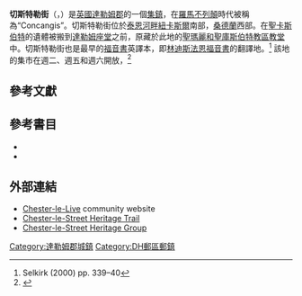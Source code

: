 {{NoteTA
|G1=UK Places
|G2=Unit
}}
{{Infobox UK place
|country                  = 英格蘭
|official_name            = Chester-le-Street
|static_image             = [[File:ChesterleStreetFrontSt.jpg|240px]]
|static_image_caption     = Front Street
|latitude                 = 54.8594
|longitude                = -1.5699
| label_position        = bottom
|population              = 23,946
|population_ref          = (2001)<ref>Durham County Council – [http://www.durham.gov.uk/durhamcc/usp.nsf/Lookup/Chester%20le%20st%20Settlement%20Summary%20Sheets%20Numbers/$file/Chester+le+st+Settlement+Summary+Sheets+Numbers.pdf Chester le Street] {{Wayback|url=http://www.durham.gov.uk/durhamcc/usp.nsf/Lookup/Chester%20le%20st%20Settlement%20Summary%20Sheets%20Numbers/$file/Chester+le+st+Settlement+Summary+Sheets+Numbers.pdf |date=20071010050136 }} (this is the population for the old urban district. The larger district population is 53,100)</ref>
|unitary_england          = [[達勒姆郡|達勒姆郡]]
|lieutenancy_england      = [[達勒姆郡|達勒姆郡]]
|region                   =  東北英格蘭
|constituency_westminster = [[北達勒姆_(英國國會選區)|北達勒姆]]
|post_town                = CHESTER LE STREET
|postcode_district        = DH2, DH3
|postcode_area            = DH
|dial_code                = 0191
|os_grid_reference        = NZ270512}}

'''切斯特勒街'''（{{lang-en|Chester-le-Street}}，{{IPAc-en|ˈ|tʃ|ɛ|s|t|ə|l|i|s|t|r|iː|t}}）是[[英國|英國]][[達勒姆郡|達勒姆郡]]的一個[[集鎮|集鎮]]，在[[羅馬不列顛|羅馬不列顛]]時代被稱為“Concangis”。切斯特勒街位於[[泰恩河畔紐卡斯爾|泰恩河畔紐卡斯爾]]南部{{convert|7|mi|km}}，[[桑德蘭|桑德蘭]]西部{{convert|8|mi|km}}。在[[聖卡斯伯特|聖卡斯伯特]]的遺體被搬到[[達勒姆座堂|達勒姆座堂]]之前，原藏於此地的[[聖瑪麗和聖庫斯伯特教區教堂|聖瑪麗和聖庫斯伯特教區教堂]]中。切斯特勒街也是最早的[[福音書|福音書]]英譯本，即[[林迪斯法恩福音書|林迪斯法恩福音書]]的翻譯地。<ref>Selkirk (2000) pp. 339–40</ref> 該地的集市在週二、週五和週六開放，<ref>{{cite web|url=http://www.4durhamcounty.co.uk/towns.php?town=Chester-le-Street|title=Towns in County Durham: Chester-le-Street|accessdate=13 December 2009|deadurl=yes|archiveurl=https://web.archive.org/web/20120328011245/http://www.4durhamcounty.co.uk/towns.php?town=Chester-le-Street|archivedate=2012年3月28日}}</ref>

==參考文獻==
{{Reflist|30em}}

==參考書目==
* {{cite book|last=Selkirk|first=Raymond|title=Chester-le-Street & Its Place in History|publisher=Casdec Print & Design Centre|year=2000|location=Birtley, County Durham|isbn=1-900456-05-2}}
* {{cite book|last=Purdon|first=Gavin|title=Chester-le-Street and district – The people and the place|year=1992}}

==外部連結==
{{Commons category|Chester-le-Street}}
* [https://web.archive.org/web/20101113184432/http://chester-le-live.co.uk/ Chester-le-Live] community website
* [http://www.chester-le-street-heritage.org Chester-le-Street Heritage Trail] {{Wayback|url=http://www.chester-le-street-heritage.org/ |date=20190627151231 }}
* [http://www.durhamintime.org.uk/chester-le-street/index.htm Chester-le-Street Heritage Group] {{Wayback|url=http://www.durhamintime.org.uk/chester-le-street/index.htm |date=20150923220939 }}

{{DEFAULTSORT:Chester-Le-Street}}
[[Category:達勒姆郡城鎮|Category:達勒姆郡城鎮]]
[[Category:DH郵區郵鎮|Category:DH郵區郵鎮]]